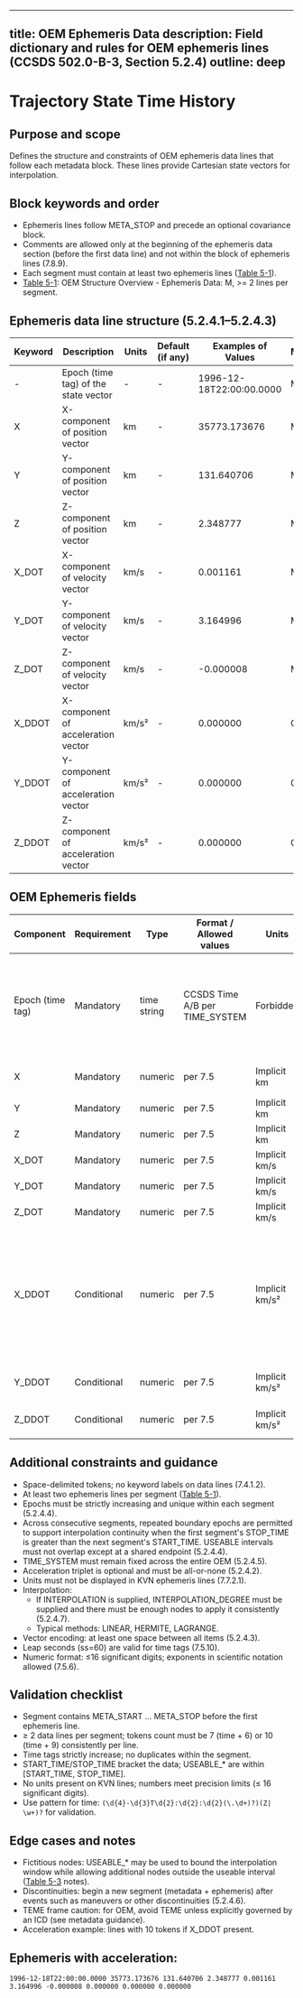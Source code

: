 
---
title: OEM Ephemeris Data
description: Field dictionary and rules for OEM ephemeris lines (CCSDS 502.0-B-3, Section 5.2.4)
outline: deep
---

# Trajectory State Time History

## Purpose and scope

Defines the structure and constraints of OEM ephemeris data lines that follow each metadata block. These lines provide Cartesian state vectors for interpolation.

## Block keywords and order

- Ephemeris lines follow META_STOP and precede an optional covariance block.
- Comments are allowed only at the beginning of the ephemeris data section (before the first data line) and not within the block of ephemeris lines (7.8.9).
- Each segment must contain at least two ephemeris lines ([Table 5-1](structure.md#oem-structure-table)).
- [Table 5-1](structure.md#oem-structure-table): OEM Structure Overview - Ephemeris Data: M, >= 2 lines per segment.

## Ephemeris data line structure (5.2.4.1–5.2.4.3)

| Keyword | Description | Units | Default (if any) | Examples of Values | M/O/C |
|---------|-------------|-------|------------------|--------------------|---------|
| - | Epoch (time tag) of the state vector | - | - | 1996-12-18T22:00:00.0000 | M |
| X | X-component of position vector | km | - | 35773.173676 | M |
| Y | Y-component of position vector | km | - | 131.640706 | M |
| Z | Z-component of position vector | km | - | 2.348777 | M |
| X_DOT | X-component of velocity vector | km/s | - | 0.001161 | M |
| Y_DOT | Y-component of velocity vector | km/s | - | 3.164996 | M |
| Z_DOT | Z-component of velocity vector | km/s | - | -0.000008 | M |
| X_DDOT | X-component of acceleration vector | km/s² | - | 0.000000 | O |
| Y_DDOT | Y-component of acceleration vector | km/s² | - | 0.000000 | O |
| Z_DDOT | Z-component of acceleration vector | km/s² | - | 0.000000 | O |

## OEM Ephemeris fields

| Component | Requirement | Type | Format / Allowed values | Units | Default | Description | Constraints and validation | Cross-reference | Example |
|-----------|-------------|------|-------------------------|-------|---------|-------------|---------------------------|--------------------|---------|
| Epoch (time tag) | Mandatory | time string | CCSDS Time A/B per TIME_SYSTEM | Forbidden | None | Time of state | Strictly increasing and unique within the segment; at least one space separates items | 5.2.4.3–5.2.4.5; 7.5.10–7.5.11 | 1996-12-18T22:00:00.0000 |
| X | Mandatory | numeric | per 7.5 | Implicit km | None | Position X | Provided after the time tag | 5.2.4.1; 7.7.2 | 35773.173676 |
| Y | Mandatory | numeric | per 7.5 | Implicit km | None | Position Y | — | 5.2.4.1; 7.7.2 | 131.640706 |
| Z | Mandatory | numeric | per 7.5 | Implicit km | None | Position Z | — | 5.2.4.1; 7.7.2 | 2.348777 |
| X_DOT | Mandatory | numeric | per 7.5 | Implicit km/s | None | Velocity X | — | 5.2.4.1; 7.7.2 | 0.001161 |
| Y_DOT | Mandatory | numeric | per 7.5 | Implicit km/s | None | Velocity Y | — | 5.2.4.1; 7.7.2 | 3.164996 |
| Z_DOT | Mandatory | numeric | per 7.5 | Implicit km/s | None | Velocity Z | — | 5.2.4.1; 7.7.2 | -0.000008 |
| X_DDOT | Conditional | numeric | per 7.5 | Implicit km/s² | None | Acceleration X | If any acceleration is present, all three must be present (all-or-none triplet). Consistent across segment. | 5.2.4.2; 7.7.2 | 0.000000 |
| Y_DDOT | Conditional | numeric | per 7.5 | Implicit km/s² | None | Acceleration Y | Same condition as X_DDOT | 5.2.4.2; 7.7.2 | 0.000000 |
| Z_DDOT | Conditional | numeric | per 7.5 | Implicit km/s² | None | Acceleration Z | Same condition as X_DDOT | 5.2.4.2; 7.7.2 | 0.000000 |

## Additional constraints and guidance

- Space-delimited tokens; no keyword labels on data lines (7.4.1.2).
- At least two ephemeris lines per segment ([Table 5-1](structure.md#oem-structure-table)).
- Epochs must be strictly increasing and unique within each segment (5.2.4.4).
- Across consecutive segments, repeated boundary epochs are permitted to support interpolation continuity when the first segment's STOP_TIME is greater than the next segment's START_TIME. USEABLE intervals must not overlap except at a shared endpoint (5.2.4.4).
- TIME_SYSTEM must remain fixed across the entire OEM (5.2.4.5).
- Acceleration triplet is optional and must be all-or-none (5.2.4.2).
- Units must not be displayed in KVN ephemeris lines (7.7.2.1).
- Interpolation:
  - If INTERPOLATION is supplied, INTERPOLATION_DEGREE must be supplied and there must be enough nodes to apply it consistently (5.2.4.7).
  - Typical methods: LINEAR, HERMITE, LAGRANGE.
- Vector encoding: at least one space between all items (5.2.4.3).
- Leap seconds (ss=60) are valid for time tags (7.5.10).
- Numeric format: ≤16 significant digits; exponents in scientific notation allowed (7.5.6).

## Validation checklist

- Segment contains META_START … META_STOP before the first ephemeris line.
- ≥ 2 data lines per segment; tokens count must be 7 (time + 6) or 10 (time + 9) consistently per line.
- Time tags strictly increase; no duplicates within the segment.
- START_TIME/STOP_TIME bracket the data; USEABLE_* are within [START_TIME, STOP_TIME].
- No units present on KVN lines; numbers meet precision limits (≤ 16 significant digits).
- Use pattern for time: `(\d{4}-\d{3}T\d{2}:\d{2}:\d{2}(\.\d+)?)(Z| \w+)?` for validation.

## Edge cases and notes

- Fictitious nodes: USEABLE_* may be used to bound the interpolation window while allowing additional nodes outside the useable interval ([Table 5-3](metadata.md#fields) notes).
- Discontinuities: begin a new segment (metadata + ephemeris) after events such as maneuvers or other discontinuities (5.2.4.6).
- TEME frame caution: for OEM, avoid TEME unless explicitly governed by an ICD (see metadata guidance).
- Acceleration example: lines with 10 tokens if X_DDOT present.

## Ephemeris with acceleration:

```
1996-12-18T22:00:00.0000 35773.173676 131.640706 2.348777 0.001161 3.164996 -0.000008 0.000000 0.000000 0.000000
```